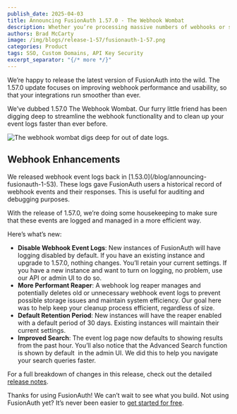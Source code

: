 ```yaml
---
publish_date: 2025-04-03
title: Announcing FusionAuth 1.57.0 - The Webhook Wombat
description: Whether you’re processing massive numbers of webhooks or simplifying event management, version 1.57.0 improves system performance.
authors: Brad McCarty
image: /img/blogs/release-1-57/fusionauth-1-57.png
categories: Product
tags: SSO, Custom Domains, API Key Security
excerpt_separator: "{/* more */}"
---
```


We’re happy to release the latest version of FusionAuth into the wild. The 1.57.0 update focuses on improving webhook performance and usability, so that your integrations run smoother than ever.

We’ve dubbed 1.57.0 The Webhook Wombat. Our furry little friend has been digging deep to streamline the webhook functionality and to clean up your event logs faster than ever before.

![The webhook wombat digs deep for out of date logs.](/img/blogs/release-1-57/webhook-wombat.png)

## Webhook Enhancements

We released webhook event logs back in \[1.53.0\](/blog/announcing-fusionauth-1-53). These logs gave FusionAuth users a historical record of webhook events and their responses. This is useful for auditing and debugging purposes.

With the release of 1.57.0, we’re doing some housekeeping to make sure that these events are logged and managed in a more efficient way.

Here’s what’s new:

- **Disable Webhook Event Logs**: New instances of FusionAuth will have logging disabled by default. If you have an existing instance and upgrade to 1.57.0, nothing changes. You’ll retain your current settings. If you have a new instance and want to turn on logging, no problem, use our API or admin UI to do so.
- **More Performant Reaper**: A webhook log reaper manages and potentially deletes old or unnecessary webhook event logs to prevent possible storage issues and maintain system efficiency. Our goal here was to help keep your cleanup process efficient, regardless of size.
- **Default Retention Period**: New instances will have the reaper enabled with a default period of 30 days. Existing instances will maintain their current settings.
- **Improved Search**: The event log page now defaults to showing results from the past hour. You’ll also notice that the Advanced Search function is shown by default  in the admin UI. We did this to help you navigate your search queries faster.

For a full breakdown of changes in this release, check out the detailed [release notes](/docs/release-notes).

Thanks for using FusionAuth! We can’t wait to see what you build. Not using FusionAuth yet? It’s never been easier to [get started for free](/get-started).
